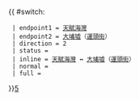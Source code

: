 {{ #switch: {{{format|}}}
  | endpoint1 = [[天賦海灣]]
  | endpoint2 = [[大埔墟]]（[[運頭街]]）
  | direction = 2
  | status =
  | inline = [[天賦海灣]] ↔ [[大埔墟]]（[[運頭街]]）
  | normal =
  | full =
}}<noinclude>[[category:新界居民巴士路線模板|5]]</noinclude>